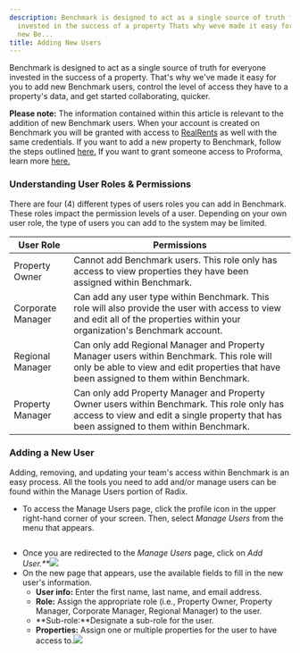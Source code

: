 ```yaml
---
description: Benchmark is designed to act as a single source of truth for everyone
  invested in the success of a property Thats why weve made it easy for you to add
  new Be...
title: Adding New Users
---
```


Benchmark is designed to act as a single source of truth for everyone invested in the success of a property. That's why we've made it easy for you to add new Benchmark users, control the level of access they have to a property's data, and get started collaborating, quicker. 



**Please note:** The information contained within this article is relevant to the addition of new Benchmark users. When your account is created on Benchmark you will be granted with access to [RealRents](kb://article/zendesk:radix:32826267937933) as well with the same credentials. If you want to add a new property to Benchmark, follow the steps outlined [here.](../managing-properties/adding-a-property-to-benchmark) If you want to grant someone access to Proforma, learn more [here.](../../proforma/managing-proforma-licenses)



### Understanding User Roles & Permissions


There are four (4) different types of users roles you can add in Benchmark. These roles impact the permission levels of a user. Depending on your own user role, the type of users you can add to the system may be limited. 




| User Role | Permissions |
| --- | --- |
| Property Owner | Cannot add Benchmark users. This role only has access to view properties they have been assigned within Benchmark.  |
| Corporate Manager | Can add any user type within Benchmark. This role will also provide the user with access to view and edit all of the properties within your organization's Benchmark account.  |
| Regional Manager | Can only add Regional Manager and Property Manager users within Benchmark. This role will only be able to view and edit properties that have been assigned to them within Benchmark.  |
| Property Manager | Can only add Property Manager and Property Owner users within Benchmark. This role only has access to view and edit a single property that has been assigned to them within Benchmark.  |


### Adding a New User


Adding, removing, and updating your team's access within Benchmark is an easy process. All the tools you need to add and/or manage users can be found within the Manage Users portion of Radix. 


* To access the Manage Users page, click the profile icon in the upper right-hand corner of your screen. Then, select *Manage Users* from the menu that appears.


<Frame caption="Manage users option in Radix Analytics dashboard.">
  <img src="/images/radix/51bb19b4afbc008682c84756fdb12bf3fe932369.png" alt="" />
</Frame>





* Once you are redirected to the *Manage Users* page, click on *Add User.**![](/images/radix/45964e3dff1b21abfe99aa818f3e7a9bc2bc4b50.png)*
* On the new page that appears, use the available fields to fill in the new user's information.
	+ **User info:** Enter the first name, last name, and email address.
	+ **Role:** Assign the appropriate role (i.e., Property Owner, Property Manager, Corporate Manager, Regional Manager) to the user.
	+ **Sub-role:**Designate a sub-role for the user.
	+ **Properties:** Assign one or multiple properties for the user to have access to.![](/images/radix/1acf060bf78cfe14e02e3f8bc83d6d1658c606c5.png)